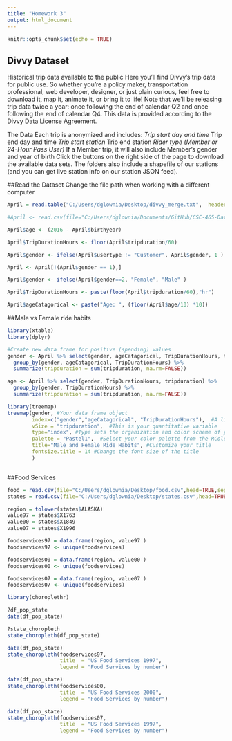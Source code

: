 ```yaml
---
title: "Homework 3"
output: html_document
---
```


```r
knitr::opts_chunk$set(echo = TRUE)
```

## Divvy Dataset

Historical trip data available to the public
Here you'll find Divvy's trip data for public use. So whether you're a policy maker, transportation professional, web developer, designer, or just plain curious, feel free to download it, map it, animate it, or bring it to life!
Note that we'll be releasing trip data twice a year: once following the end of calendar Q2 and once following the end of calendar Q4. This data is provided according to the Divvy Data License Agreement.

The Data
Each trip is anonymized and includes:
  *Trip start day and time
  *Trip end day and time
  *Trip start station
  *Trip end station
  *Rider type (Member or 24-Hour Pass User)
  *If a Member trip, it will also include Member's gender and year of birth
Click the buttons on the right side of the page to download the available data sets. The folders also include a shapefile of our stations (and you can get live station info on our station JSON feed).


##Read the Dataset
Change the file path when working with a different computer
```r

April = read.table("C:/Users/dglownia/Desktop/divvy_merge.txt",  header = TRUE)

#April <- read.csv(file="C:/Users/dglownia/Documents/GitHub/CSC-465-Data-Visualization-Divvy-Final-Project/Dataset/Divvy_Trips_2016_Q1Q2/Divvy_Trips_2016_04.csv",head=TR#UE,sep=",")

```




```r

April$age <- (2016 - April$birthyear)

April$TripDurationHours <- floor(April$tripduration/60)

April$gender <- ifelse(April$usertype != "Customer", April$gender, 1 )

April <- April[!(April$gender == 1),]

April$gender <- ifelse(April$gender==2, "Female", "Male" )

```


```r

April$TripDurationHours <- paste(floor(April$tripduration/60),"hr")

April$ageCatagorical <- paste("Age: ", (floor(April$age/10) *10))

```

##Male vs Female ride habits

```r

library(xtable)
library(dplyr)

#Create new data frame for positive (spending) values
gender <- April %>% select(gender, ageCatagorical, TripDurationHours, tripduration) %>%
  group_by(gender, ageCatagorical, TripDurationHours) %>%
  summarize(tripduration = sum(tripduration, na.rm=FALSE))

age <- April %>% select(gender, TripDurationHours, tripduration) %>%
  group_by(gender, TripDurationHours) %>%
  summarize(tripduration = sum(tripduration, na.rm=FALSE))

```



```r

library(treemap)
treemap(gender, #Your data frame object
        index=c("gender","ageCatagorical", "TripDurationHours"),  #A list of your categorical variables
        vSize = "tripduration",  #This is your quantitative variable
        type="index", #Type sets the organization and color scheme of your treemap
        palette = "Pastel1",  #Select your color palette from the RColorBrewer presets or make your own.
        title="Male and Female Ride Habits", #Customize your title
        fontsize.title = 14 #Change the font size of the title
        )



```

##Food Services

```r

food = read.csv(file="C:/Users/dglownia/Desktop/food.csv",head=TRUE,sep=",")
states = read.csv(file="C:/Users/dglownia/Desktop/states.csv",head=TRUE,sep=",")

region = tolower(states$ALASKA)
value97 = states$X1763
value00 = states$X1849
value07 = states$X1996

foodservices97 = data.frame(region, value97 )
foodservices97 <- unique(foodservices)

foodservices00 = data.frame(region, value00 )
foodservices00 <- unique(foodservices)

foodservices07 = data.frame(region, value07 )
foodservices07 <- unique(foodservices)
```


```r

library(choroplethr)

?df_pop_state
data(df_pop_state)

?state_choropleth
state_choropleth(df_pop_state)


```

```r

data(df_pop_state)
state_choropleth(foodservices97, 
                 title  = "US Food Services 1997", 
                 legend = "Food Services by number")

```

```r

data(df_pop_state)
state_choropleth(foodservices00, 
                 title  = "US Food Services 2000", 
                 legend = "Food Services by number")

```

```r

data(df_pop_state)
state_choropleth(foodservices07, 
                 title  = "US Food Services 1997", 
                 legend = "Food Services by number")

```

